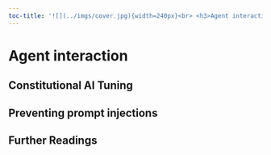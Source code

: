 ```yaml
---
toc-title: '![](../imgs/cover.jpg){width=240px}<br> <h3>Agent interaction</h3>'
---
```


# Agent interaction

## Constitutional AI Tuning

## Preventing prompt injections

## Further Readings

